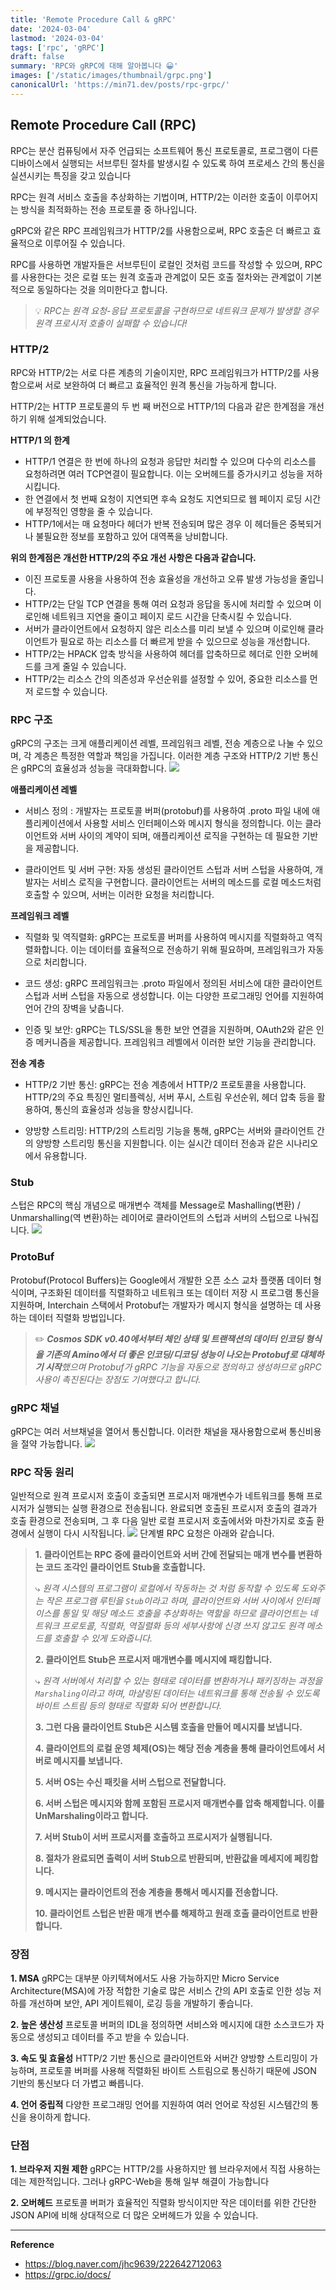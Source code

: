 ```yaml
---
title: 'Remote Procedure Call & gRPC'
date: '2024-03-04'
lastmod: '2024-03-04'
tags: ['rpc', 'gRPC']
draft: false
summary: 'RPC와 gRPC에 대해 알아봅니다 😀'
images: ['/static/images/thumbnail/grpc.png']
canonicalUrl: 'https://min71.dev/posts/rpc-grpc/'
---
```


## Remote Procedure Call (RPC)

RPC는 분산 컴퓨팅에서 자주 언급되는 소프트웨어 통신 프로토콜로, 프로그램이 다른 디바이스에서 실행되는 서브루틴 절차를 발생시킬 수 있도록 하여 프로세스 간의 통신을 실션시키는 특징을 갖고 있습니다

RPC는 원격 서비스 호출을 추상화하는 기법이며, HTTP/2는 이러한 호출이 이루어지는 방식을 최적화하는 전송 프로토콜 중 하나입니다.

gRPC와 같은 RPC 프레임워크가 HTTP/2를 사용함으로써, RPC 호출은 더 빠르고 효율적으로 이루어질 수 있습니다.

RPC를 사용하면 개발자들은 서브루틴이 로컬인 것처럼 코드를 작성할 수 있으며, RPC를 사용한다는 것은 로컬 또는 원격 호출과 관계없이 모든 호출 절차와는 관계없이 기본적으로 동일하다는 것을 의미한다고 합니다.

> 💡 _RPC는 원격 요청-응답 프로토콜을 구현하므로 네트워크 문제가 발생할 경우 원격 프로시저 호출이 실패할 수 있습니다!_

### HTTP/2

RPC와 HTTP/2는 서로 다른 계층의 기술이지만, RPC 프레임워크가 HTTP/2를 사용함으로써 서로 보완하여 더 빠르고 효율적인 원격 통신을 가능하게 합니다.

HTTP/2는 HTTP 프로토콜의 두 번 째 버전으로 HTTP/1의 다음과 같은 한계점을 개선하기 위해 설계되었습니다.

**HTTP/1 의 한계**

- HTTP/1 연결은 한 번에 하나의 요청과 응답만 처리할 수 있으며 다수의 리소스를 요청하려면 여러 TCP연결이 필요합니다. 이는 오버헤드를 증가시키고 성능을 저하시킵니다.
- 한 연결에서 첫 번째 요청이 지연되면 후속 요청도 지연되므로 웹 페이지 로딩 시간에 부정적인 영향을 줄 수 있습니다.
- HTTP/1에서는 매 요청마다 헤더가 반복 전송되며 많은 경우 이 헤더들은 중복되거나 불필요한 정보를 포함하고 있어 대역폭을 낭비합니다.

**위의 한계점은 개선한 HTTP/2의 주요 개선 사항은 다음과 같습니다.**

- 이진 프로토콜 사용을 사용하여 전송 효율성을 개선하고 오류 발생 가능성을 줄입니다.
- HTTP/2는 단일 TCP 연결을 통해 여러 요청과 응답을 동시에 처리할 수 있으며 이로인해 네트워크 지연을 줄이고 페이지 로드 시간을 단축시킬 수 있습니다.
- 서버가 클라이언트에서 요청하지 않은 리소스를 미리 보낼 수 있으며 이로인해 클라이언트가 필요로 하는 리소스를 더 빠르게 받을 수 있으므로 성능을 개선합니다.
- HTTP/2는 HPACK 압축 방식을 사용하여 헤더를 압축하므로 헤더로 인한 오버헤드를 크게 줄일 수 있습니다.
- HTTP/2는 리소스 간의 의존성과 우선순위를 설정할 수 있어, 중요한 리소스를 먼저 로드할 수 있습니다.

### RPC 구조

gRPC의 구조는 크게 애플리케이션 레벨, 프레임워크 레벨, 전송 계층으로 나눌 수 있으며, 각 계층은 특정한 역할과 책임을 가집니다. 이러한 계층 구조와 HTTP/2 기반 통신은 gRPC의 효율성과 성능을 극대화합니다.
![](/static/images/grpc/grpc-structure.png)

**애플리케이션 레벨**

- 서비스 정의 : 개발자는 프로토콜 버퍼(protobuf)를 사용하여 .proto 파일 내에 애플리케이션에서 사용할 서비스 인터페이스와 메시지 형식을 정의합니다. 이는 클라이언트와 서버 사이의 계약이 되며, 애플리케이션 로직을 구현하는 데 필요한 기반을 제공합니다.

- 클라이언트 및 서버 구현: 자동 생성된 클라이언트 스텁과 서버 스텁을 사용하여, 개발자는 서비스 로직을 구현합니다. 클라이언트는 서버의 메소드를 로컬 메소드처럼 호출할 수 있으며, 서버는 이러한 요청을 처리합니다.

**프레임워크 레벨**

- 직렬화 및 역직렬화: gRPC는 프로토콜 버퍼를 사용하여 메시지를 직렬화하고 역직렬화합니다. 이는 데이터를 효율적으로 전송하기 위해 필요하며, 프레임워크가 자동으로 처리합니다.

- 코드 생성: gRPC 프레임워크는 .proto 파일에서 정의된 서비스에 대한 클라이언트 스텁과 서버 스텁을 자동으로 생성합니다. 이는 다양한 프로그래밍 언어를 지원하여 언어 간의 장벽을 낮춥니다.

- 인증 및 보안: gRPC는 TLS/SSL을 통한 보안 연결을 지원하며, OAuth2와 같은 인증 메커니즘을 제공합니다. 프레임워크 레벨에서 이러한 보안 기능을 관리합니다.

**전송 계층**

- HTTP/2 기반 통신: gRPC는 전송 계층에서 HTTP/2 프로토콜을 사용합니다. HTTP/2의 주요 특징인 멀티플렉싱, 서버 푸시, 스트림 우선순위, 헤더 압축 등을 활용하여, 통신의 효율성과 성능을 향상시킵니다.

- 양방향 스트리밍: HTTP/2의 스트리밍 기능을 통해, gRPC는 서버와 클라이언트 간의 양방향 스트리밍 통신을 지원합니다. 이는 실시간 데이터 전송과 같은 시나리오에서 유용합니다.

### Stub

스텁은 RPC의 핵심 개념으로 매개변수 객체를 Message로 Mashalling(변환) / Unmarshalling(역 변환)하는 레이어로 클라이언트의 스텁과 서버의 스텁으로 나눠집니다.
![](/static/images/grpc/rpc-stub.png)

### ProtoBuf

Protobuf(Protocol Buffers)는 Google에서 개발한 오픈 소스 교차 플랫폼 데이터 형식이며, 구조화된 데이터를 직렬화하고 네트워크 또는 데이터 저장 시 프로그램 통신을 지원하며,
Interchain 스택에서 Protobuf는 개발자가 메시지 형식을 설명하는 데 사용하는 데이터 직렬화 방법입니다.

> ✏️ _**Cosmos SDK v0.40에서부터 체인 상태 및 트랜잭션의 데이터 인코딩 형식을 기존의 Amino에서 더 좋은 인코딩/디코딩 성능이 나오는 Protobuf로 대체하기 시작**했으며 Protobuf가 gRPC 기능을 자동으로 정의하고 생성하므로 gRPC 사용이 촉진된다는 장점도 기여했다고 합니다._

### gRPC 채널

gRPC는 여러 서브채널을 열어서 통신합니다. 이러한 채널을 재사용함으로써 통신비용을 절약 가능합니다.
![](/static/images/grpc/grpc-channel.png)

### RPC 작동 원리

일반적으로 원격 프로시저 호출이 호출되면 프로시저 매개변수가 네트워크를 통해 프로시저가 실행되는 실행 환경으로 전송됩니다.
완료되면 호출된 프로시저 호출의 결과가 호출 환경으로 전송되며,
그 후 다음 일반 로컬 프로시저 호출에서와 마찬가지로 호출 환경에서 실행이 다시 시작됩니다.
![](/static/images/grpc/rpc.png)
단계별 RPC 요청은 아래와 같습니다.

> **1. 클라이언트는 RPC 중에 클라이언트와 서버 간에 전달되는 매개 변수를 변환하는 코드 조각인 클라이언트 Stub을 호출합니다.**
>
> ⤷ _원격 시스템의 프로그램이 로컬에서 작동하는 것 처럼 동작할 수 있도록 도와주는 작은 프로그램 루틴을 `Stub`이라고 하며,
> 클라이언트와 서버 사이에서 인터페이스를 통일 및 해당 메소드 호출을 추상화하는 역할을 하므로 클라이언트는 네트워크 프로토콜, 직렬화, 역질렬화 등의 세부사항에 신경 쓰지 않고도 원격 메소드를 호출할 수 있게 도와줍니다._
>
> **2. 클라이언트 Stub은 프로시저 매개변수를 메시지에 패킹합니다.**
>
> ⤷ _원격 서버에서 처리할 수 있는 형태로 데이터를 변환하거나 패키징하는 과정을 `Marshaling`이라고 하며, 마샬링된 데이터는 네트워크를 통해 전송될 수 있도록 바이트 스트림 등의 형태로 직렬화 되어 변환합니다._
>
> **3. 그런 다음 클라이언트 Stub은 시스템 호출을 만들어 메시지를 보냅니다.**
>
> **4. 클라이언트의 로컬 운영 체제(OS)는 해당 전송 계층을 통해 클라이언트에서 서버로 메시지를 보냅니다.**
>
> **5. 서버 OS는 수신 패킷을 서버 스텁으로 전달합니다.**
>
> **6. 서버 스텁은 메시지와 함께 포함된 프로시저 매개변수를 압축 해제합니다. 이를 UnMarshaling이라고 합니다.**
>
> **7. 서버 Stub이 서버 프로시저를 호출하고 프로시저가 실행됩니다.**
>
> **8. 절차가 완료되면 출력이 서버 Stub으로 반환되며, 반환값을 메세지에 페킹합니다.**
>
> **9. 메시지는 클라이언트의 전송 계층을 통해서 메시지를 전송합니다.**
>
> **10. 클라이언트 스텁은 반환 매개 변수를 해제하고 원래 호출 클라이언트로 반환합니다.**

### 장점

**1. MSA**
gRPC는 대부분 아키텍쳐에서도 사용 가능하지만 Micro Service Architecture(MSA)에 가장 적합한 기술로 많은 서비스 간의 API 호출로 인한 성능 저하를 개선하며 보안, API 게이트웨이, 로깅 등을 개발하기 좋습니다.

**2. 높은 생산성**
프로토콜 버퍼의 IDL을 정의하면 서비스와 메시지에 대한 소스코드가 자동으로 생성되고 데이터를 주고 받을 수 있습니다.

**3. 속도 및 효율성**
HTTP/2 기반 통신으로 클라이언트와 서버간 양방향 스트리밍이 가능하며, 프로토콜 버퍼를 사용해 직렬화된 바이트 스트림으로 통신하기 때문에 JSON 기반의 통신보다 더 가볍고 빠릅니다.

**4. 언어 중립적**
다양한 프로그래밍 언어를 지원하여 여러 언어로 작성된 시스템간의 통신을 용이하게 합니다.

### 단점

**1. 브라우저 지원 제한**
gRPC는 HTTP/2를 사용하지만 웹 브라우저에서 직접 사용하는데는 제한적입니다.
그러나 gRPC-Web을 통해 일부 해결이 가능합니다

**2. 오버헤드**
프로토콜 버퍼가 효율적인 직렬화 방식이지만 작은 데이터를 위한 간단한 JSON API에 비해 상대적으로 더 많은 오버헤드가 있을 수 있습니다.

---

**Reference**

- https://blog.naver.com/jhc9639/222642712063
- https://grpc.io/docs/
